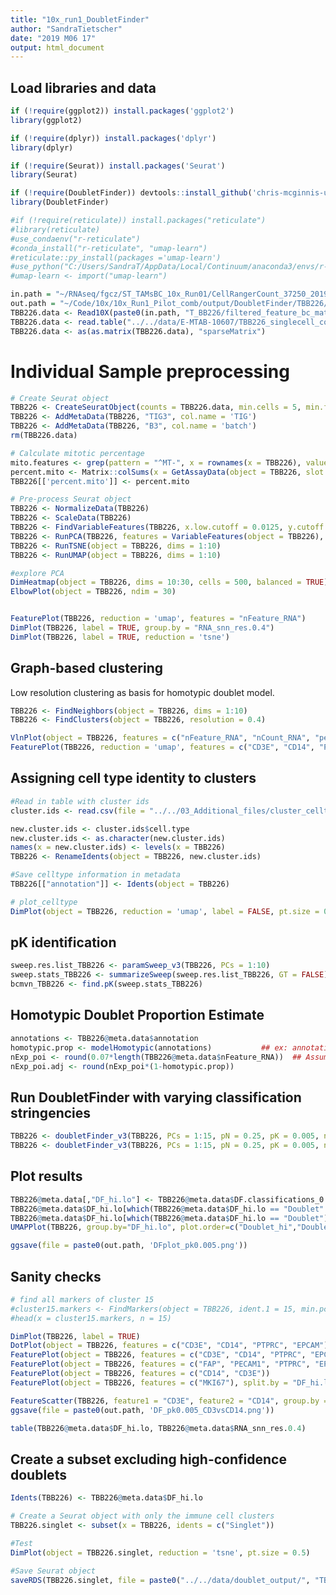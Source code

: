 ```yaml
---
title: "10x_run1_DoubletFinder"
author: "SandraTietscher"
date: "2019 M06 17"
output: html_document
---
```



## Load libraries and data

```r
if (!require(ggplot2)) install.packages('ggplot2')
library(ggplot2)

if (!require(dplyr)) install.packages('dplyr')
library(dplyr)

if (!require(Seurat)) install.packages('Seurat')
library(Seurat)

if (!require(DoubletFinder)) devtools::install_github('chris-mcginnis-ucsf/DoubletFinder')
library(DoubletFinder)

#if (!require(reticulate)) install.packages("reticulate")
#library(reticulate)
#use_condaenv("r-reticulate")
#conda_install("r-reticulate", "umap-learn")
#reticulate::py_install(packages ='umap-learn')
#use_python("C:/Users/SandraT/AppData/Local/Continuum/anaconda3/envs/r-reticulate/python.exe")
#umap-learn <- import("umap-learn")

in.path = "~/RNAseq/fgcz/ST_TAMsBC_10x_Run01/CellRangerCount_37250_2019-05-27--16-31-27/"
out.path = "~/Code/10x/10x_Run1_Pilot_comb/output/DoubletFinder/TBB226/"
TBB226.data <- Read10X(paste0(in.path, "T_BB226/filtered_feature_bc_matrix"))
TBB226.data <- read.table("../../data/E-MTAB-10607/TBB226_singlecell_count_matrix.txt")
TBB226.data <- as(as.matrix(TBB226.data), "sparseMatrix")
```

# Individual Sample preprocessing

```r

# Create Seurat object
TBB226 <- CreateSeuratObject(counts = TBB226.data, min.cells = 5, min.features = 200, project = "TBB226")
TBB226 <- AddMetaData(TBB226, "TIG3", col.name = 'TIG')
TBB226 <- AddMetaData(TBB226, "B3", col.name = 'batch')
rm(TBB226.data)

# Calculate mitotic percentage
mito.features <- grep(pattern = "^MT-", x = rownames(x = TBB226), value = TRUE)
percent.mito <- Matrix::colSums(x = GetAssayData(object = TBB226, slot = 'counts')[mito.features, ]) / Matrix::colSums(x = GetAssayData(object = TBB226, slot = 'counts'))
TBB226[['percent.mito']] <- percent.mito

# Pre-process Seurat object
TBB226 <- NormalizeData(TBB226)
TBB226 <- ScaleData(TBB226)
TBB226 <- FindVariableFeatures(TBB226, x.low.cutoff = 0.0125, y.cutoff = 0.25, do.plot=FALSE)
TBB226 <- RunPCA(TBB226, features = VariableFeatures(object = TBB226), verbose = FALSE)
TBB226 <- RunTSNE(object = TBB226, dims = 1:10)
TBB226 <- RunUMAP(object = TBB226, dims = 1:10)

#explore PCA
DimHeatmap(object = TBB226, dims = 10:30, cells = 500, balanced = TRUE)
ElbowPlot(object = TBB226, ndim = 30)


FeaturePlot(TBB226, reduction = 'umap', features = "nFeature_RNA")
DimPlot(TBB226, label = TRUE, group.by = "RNA_snn_res.0.4")
DimPlot(TBB226, label = TRUE, reduction = 'tsne')
```

## Graph-based clustering
Low resolution clustering as basis for homotypic doublet model.

```r
TBB226 <- FindNeighbors(object = TBB226, dims = 1:10)
TBB226 <- FindClusters(object = TBB226, resolution = 0.4)

VlnPlot(object = TBB226, features = c("nFeature_RNA", "nCount_RNA", "percent.mito"), ncol = 3, pt.size = 0, sort = FALSE)
FeaturePlot(TBB226, reduction = 'umap', features = c("CD3E", "CD14", "PTPRC", "EPCAM", "PECAM1", "FAP"))
```
## Assigning cell type identity to clusters

```r
#Read in table with cluster ids
cluster.ids <- read.csv(file = "../../03_Additional_files/cluster_celltypes_res2_v2.csv")

new.cluster.ids <- cluster.ids$cell.type
new.cluster.ids <- as.character(new.cluster.ids)
names(x = new.cluster.ids) <- levels(x = TBB226)
TBB226 <- RenameIdents(object = TBB226, new.cluster.ids)

#Save celltype information in metadata
TBB226[["annotation"]] <- Idents(object = TBB226)

# plot_celltype 
DimPlot(object = TBB226, reduction = 'umap', label = FALSE, pt.size = 0.5, group.by = "annotation")
```
## pK identification

```r

sweep.res.list_TBB226 <- paramSweep_v3(TBB226, PCs = 1:10)
sweep.stats_TBB226 <- summarizeSweep(sweep.res.list_TBB226, GT = FALSE)
bcmvn_TBB226 <- find.pK(sweep.stats_TBB226)

```

## Homotypic Doublet Proportion Estimate 
```r
annotations <- TBB226@meta.data$annotation
homotypic.prop <- modelHomotypic(annotations)           ## ex: annotations ~ number of cell types present
nExp_poi <- round(0.07*length(TBB226@meta.data$nFeature_RNA))  ## Assuming 7% doublet formation rate - tailor for your dataset
nExp_poi.adj <- round(nExp_poi*(1-homotypic.prop))
```


## Run DoubletFinder with varying classification stringencies 
```r
TBB226 <- doubletFinder_v3(TBB226, PCs = 1:15, pN = 0.25, pK = 0.005, nExp = nExp_poi, reuse.pANN = FALSE)
TBB226 <- doubletFinder_v3(TBB226, PCs = 1:15, pN = 0.25, pK = 0.005, nExp = nExp_poi.adj, reuse.pANN = "pANN_0.25_0.005_709")
```

## Plot results 
```r
TBB226@meta.data[,"DF_hi.lo"] <- TBB226@meta.data$DF.classifications_0.25_0.005_709
TBB226@meta.data$DF_hi.lo[which(TBB226@meta.data$DF_hi.lo == "Doublet" & TBB226@meta.data$DF.classifications_0.25_0.005_595 == "Singlet")] <- "Doublet_lo"
TBB226@meta.data$DF_hi.lo[which(TBB226@meta.data$DF_hi.lo == "Doublet")] <- "Doublet_hi"
UMAPPlot(TBB226, group.by="DF_hi.lo", plot.order=c("Doublet_hi","Doublet_lo","Singlet"), colors.use=c("black","gold","red"))

ggsave(file = paste0(out.path, 'DFplot_pk0.005.png'))
```

## Sanity checks

```r

# find all markers of cluster 15
#cluster15.markers <- FindMarkers(object = TBB226, ident.1 = 15, min.pct = 0.25)
#head(x = cluster15.markers, n = 15)

DimPlot(TBB226, label = TRUE)
DotPlot(object = TBB226, features = c("CD3E", "CD14", "PTPRC", "EPCAM"))
FeaturePlot(object = TBB226, features = c("CD3E", "CD14", "PTPRC", "EPCAM"))
FeaturePlot(object = TBB226, features = c("FAP", "PECAM1", "PTPRC", "EPCAM"))
FeaturePlot(object = TBB226, features = c("CD14", "CD3E"))
FeaturePlot(object = TBB226, features = c("MKI67"), split.by = "DF_hi.lo")

FeatureScatter(TBB226, feature1 = "CD3E", feature2 = "CD14", group.by = "DF_hi.lo")
ggsave(file = paste0(out.path, 'DF_pk0.005_CD3vsCD14.png'))

table(TBB226@meta.data$DF_hi.lo, TBB226@meta.data$RNA_snn_res.0.4)
```

## Create a subset excluding high-confidence doublets
```r
Idents(TBB226) <- TBB226@meta.data$DF_hi.lo

# Create a Seurat object with only the immune cell clusters
TBB226.singlet <- subset(x = TBB226, idents = c("Singlet"))

#Test
DimPlot(object = TBB226.singlet, reduction = 'tsne', pt.size = 0.5)

#Save Seurat object
saveRDS(TBB226.singlet, file = paste0("../../data/doublet_output/", "TBB226_singlet.rds"))
```